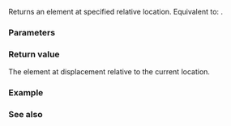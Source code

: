 {{cpp/ranges/cartesian_product_view/iterator/title|operator[]}}
{{cpp/ranges/cartesian_product_view/navbar}}

{{ddcl|since=c++23|
constexpr reference operator[]( difference_type n ) const
    requires /*cartesian-product-is-random-access*/&lt;Const, First, Vs...&gt;;
}}

Returns an element at specified relative location. Equivalent to: {{c|return *((*this) + n);}}.

===Parameters===
{{par begin}}
{{par|n|position relative to current location}}
{{par end}}

===Return value===
The element at displacement {{c|n}} relative to the current location.

===Example===
{{example
|code=
|output=
}}

===See also===
{{dsc begin}}
{{dsc mem fun|cpp/ranges/cartesian_product_view/iterator/operator*|title=operator*|accesses the element|notes={{mark c++23}}}}
{{dsc end}}

{{langlinks|de|es|ja|ru|zh}}